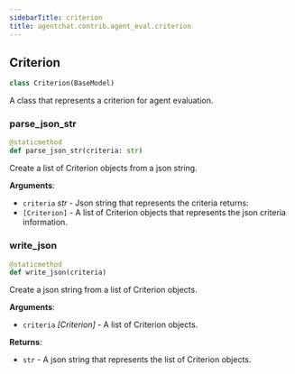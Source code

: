```yaml
---
sidebarTitle: criterion
title: agentchat.contrib.agent_eval.criterion
---
```


## Criterion

```python
class Criterion(BaseModel)
```

A class that represents a criterion for agent evaluation.

### parse\_json\_str

```python
@staticmethod
def parse_json_str(criteria: str)
```

Create a list of Criterion objects from a json string.

**Arguments**:

- `criteria` _str_ - Json string that represents the criteria
  returns:
- `[Criterion]` - A list of Criterion objects that represents the json criteria information.

### write\_json

```python
@staticmethod
def write_json(criteria)
```

Create a json string from a list of Criterion objects.

**Arguments**:

- `criteria` _[Criterion]_ - A list of Criterion objects.
  

**Returns**:

- `str` - A json string that represents the list of Criterion objects.

